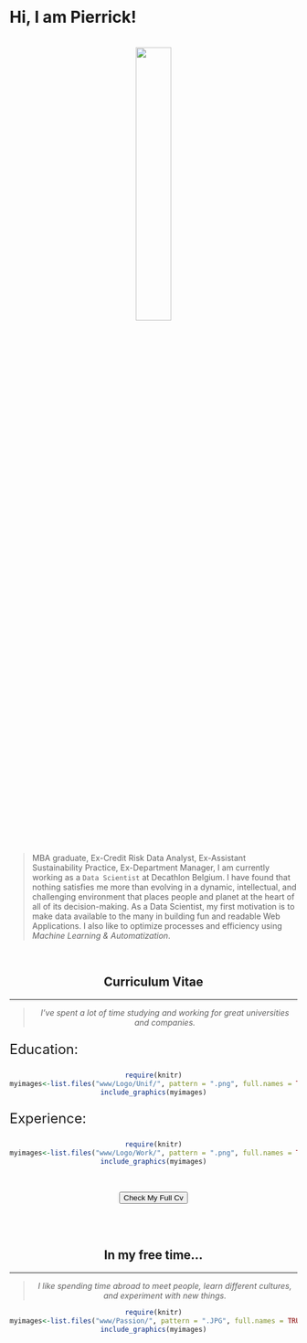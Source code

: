 
&emsp;

# **Hi, I am Pierrick!**

<br>
<center>
<img id="img-me" src="www/MeEnRond.png" style="width:35%;" height="auto">
</center>
<br>

> MBA graduate, Ex-Credit Risk Data Analyst, Ex-Assistant Sustainability Practice, Ex-Department Manager, I am currently working as a `Data Scientist` at Decathlon Belgium.
I have found that nothing satisfies me more than evolving in a dynamic, intellectual, and challenging environment that places people and planet at the heart of all of its decision-making.
As a Data Scientist, my first motivation is to make data available to the many in building fun and readable Web Applications. I also like to optimize processes and efficiency using *Machine Learning & Automatization*.


<br>
<center>

## **Curriculum Vitae**

<hr>

> *I've spent a lot of time studying and working for great universities and companies.*

<center>

<font size="5">
<p align="left">Education:</p>
</font> 

```r
require(knitr)
myimages<-list.files("www/Logo/Unif/", pattern = ".png", full.names = TRUE)
include_graphics(myimages)
```

<font size="5">
<p align="left">Experience:</p>
</font> 

```r
require(knitr)
myimages<-list.files("www/Logo/Work/", pattern = ".png", full.names = TRUE)
include_graphics(myimages)
```

<br>

<button class="btn btn-success" onclick=" window.open('https://www.pierrickkinif.com/Cv.html','_blank')"> Check My Full Cv</button>


<br>
<br>

<center>


## In my free time...

<hr>

> *I like spending time abroad to meet people, learn different cultures, and experiment with new things.* 

```r
require(knitr)
myimages<-list.files("www/Passion/", pattern = ".JPG", full.names = TRUE)
include_graphics(myimages)
```

<br>
<br>
